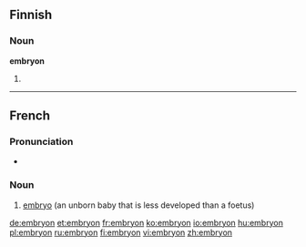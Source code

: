 ==Finnish==

===Noun===
'''embryon'''

# {{fi-form of|type=noun|case=genitive|pl=singular|[[embryo]]}}

----

==French==
{{wikipedia|lang=fr}}

===Pronunciation===
* {{IPA|/ɑ̃.bʁi.jɔ̃/|lang=fr}}

===Noun===
{{fr-noun|m}}

# [[embryo]] (an unborn baby that is less developed than a foetus)

[[de:embryon]]
[[et:embryon]]
[[fr:embryon]]
[[ko:embryon]]
[[io:embryon]]
[[hu:embryon]]
[[pl:embryon]]
[[ru:embryon]]
[[fi:embryon]]
[[vi:embryon]]
[[zh:embryon]]